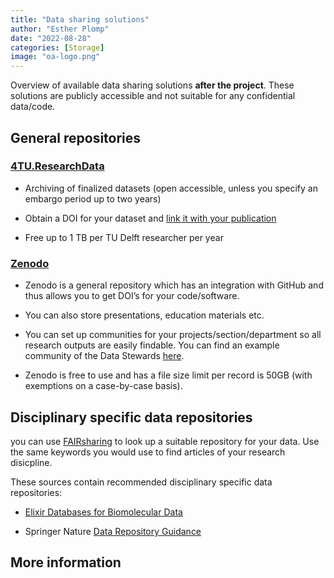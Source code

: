 ```yaml
---
title: "Data sharing solutions"
author: "Esther Plomp"
date: "2022-08-28"
categories: [Storage]
image: "oa-logo.png"
---
```


Overview of available data sharing solutions **after the project**. These solutions are publicly accessible and not suitable for any confidential data/code.

## General repositories

### [4TU.ResearchData](http://researchdata.4tu.nl/home/)

-   Archiving of finalized datasets (open accessible, unless you specify an embargo period up to two years)

-   Obtain a DOI for your dataset and [link it with your publication](https://the-turing-way.netlify.app/communication/citable/citable-linking.html)

-   Free up to 1 TB per TU Delft researcher per year

### [Zenodo](https://zenodo.org/)

-   Zenodo is a general repository which has an integration with GitHub and thus allows you to get DOI's for your code/software.

-   You can also store presentations, education materials etc.

-   You can set up communities for your projects/section/department so all research outputs are easily findable. You can find an example community of the Data Stewards [here](https://zenodo.org/communities/datastewards/).

-   Zenodo is free to use and has a file size limit per record is 50GB (with exemptions on a case-by-case basis).

## Disciplinary specific data repositories

you can use [FAIRsharing](https://fairsharing.org/) to look up a suitable repository for your data. Use the same keywords you would use to find articles of your research disicpline.

These sources contain recommended disciplinary specific data repositories:

-   [Elixir Databases for Biomolecular Data](https://elixir-europe.org/platforms/data/elixir-deposition-databases)

-   Springer Nature [Data Repository Guidance](https://www.nature.com/sdata/policies/repositorieshttps://www.springernature.com/gp/authors/research-data-policy/recommended-repositories)

## **More information**
